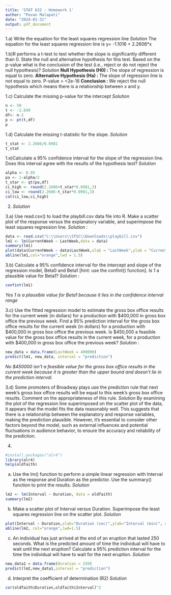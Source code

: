 ---
title: 'STAT 632 : Homework 1'
author: "Pavan Malapati"
date: "2024-01-31"
output: pdf_document
---
1.a) Write the equation for the least squares regression line
*Solution*
The equation for the least squares regression line is y= -1.1016 + 2.2606*x

1.b)R performs a t-test to test whether the slope is significantly different than 0. State
the null and alternative hypothesis for this test. Based on the p-value what is the
conclusion of the test (i.e., reject or do not reject the null hypothesis)?
*Solution*
**Null Hypothesis (H0) : **The slope of regression is equal to zero.
**Alternative Hypothesis (Ha) : **The slope of regression line is not equal to zero.
P-value = <2e-16
**Conclusion : **We reject the null hypothesis which means there is a relationship between x and y.

1.c) Calculate the missing p-value for the intercept
*Solution*
```{r}
n <- 50
t <- -2.699
df<- n-2
p <- pt(t,df)
p
```

1.d)  Calculate the missing t-statistic for the slope.
*Solution*
```{r}
t_stat <- 2.2606/0.0981
t_stat
```

1.e)Calculate a 95% confidence interval for the slope of the regression line. Does this interval agree with the results of the hypothesis test?
*Solution*
```{r}
alpha <- 0.05
pa <- 1-alpha/2
t_star <- qt(pa,df)
ci_high <- round(2.2606+t_star*0.0981,3)
ci_low <- round(2.2606-t_star*0.0981,3)
cat(ci_low,ci_high)
```
2)
*Solution*

3.a) Use read.csv() to load the playbill.csv data file into R. Make a scatter plot of the
response versus the explanatory variable, and superimpose the least squares regression
line.
*Solution :*
```{r}
data <- read.csv("C:\\Users\\STSC\\Downloads\\playbill.csv")
lm1 <- lm(CurrentWeek ~ LastWeek,data = data)
summary(lm1)
plot(data$CurrentWeek ~ data$LastWeek,xlab = "LastWeek",ylab = "CurrentWeek",cex=1.0)
abline(lm1,col="orange",lwd = 1.5)
```

3.b) Calculate a 95% confidence interval for the intercept and slope of the regression model,
Beta0 and Beta1 [hint: use the confint() function]. Is 1 a plausible value for Beta1?
*Solution :*
```{r}
confint(lm1)
```
*Yes 1 is a plausible value for Beta1 because it lies in the confidence interval range*

3.c) Use the fitted regression model to estimate the gross box office results for the current
week (in dollars) for a production with $400,000 in gross box office the previous week.
Find a 95% prediction interval for the gross box office results for the current week
(in dollars) for a production with $400,000 in gross box office the previous week. Is
$450,000 a feasible value for the gross box office results in the current week, for a
production with $400,000 in gross box office the previous week?
*Solution :*
```{r}
new_data = data.frame(LastWeek = 400000)
predict(lm1, new_data, interval = "prediction") 
```
*No $450000 isn't a feasible value for the gross box office results in the current week because it is greater than the upper bound and doesn't lie in the prediction interval.*

3.d) Some promoters of Broadway plays use the prediction rule that next week’s gross box office results will be equal to this week’s gross box office results. Comment on the appropriateness of this rule.
*Solution*
By examining the plot of the regression line superimposed on the scatter plot of the data, it appears that the model fits the data reasonably well. This suggests that there is a relationship between the explanatory and response variables, making the prediction plausible. However, it's essential to consider other factors beyond the model, such as external influences and potential fluctuations in audience behavior, to ensure the accuracy and reliability of the prediction.

4.
```{r}
#install.packages("alr4")
library(alr4)
help(oldfaith)
```
a) Use the lm() function to perform a simple linear regression with Interval as the response and Duration as the predictor. Use the summary() function to print the results.
*Solution*
```{r}
lm2 <- lm(Interval ~ Duration, data = oldfaith)
summary(lm2)
```

b) Make a scatter plot of Interval versus Duration. Superimpose the least squares
regression line on the scatter plot.
*Solution*
```{r}
plot(Interval ~ Duration,xlab="Duration (sec)",ylab="Interval (min)", data = oldfaith,cex=0.75)
abline(lm2, col="orange",lwd=1.5)
```

c) An individual has just arrived at the end of an eruption that lasted 250 seconds. What is the predicted amount of time the individual will have to wait until the next eruption? Calculate a 95% prediction interval for the time the individual will have to wait for the next eruption.
*Solution*
```{r}
new_data1 = data.frame(Duration = 250)
predict(lm2,new_data1,interval = "prediction")
```

d) Interpret the coefficient of determination (R2)
*Solution*
```{r}
cor(oldfaith$Duration,oldfaith$Interval)^2
```

